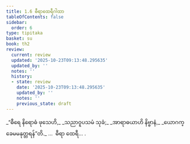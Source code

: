 ```yaml
---
title: 1.6 ဓီရာထေရီဂါထာ
tableOfContents: false
sidebar:
  order: 6
type: tipitaka
basket: su
book: th2
review:
  current: review
  updated: '2025-10-23T09:13:48.295635'
  updated_by: ''
  notes: ''
  history:
  - state: review
    date: '2025-10-23T09:13:48.295635'
    updated_by: ''
    notes: ''
    previous_state: draft
---
```



<ReviewStatus review={frontmatter.review} showDetails={true} />

<HypothesisAnnotation frontmatter={frontmatter} />

<DynamicBreadcrumb />

<Division number="6" book="th2" e="ch" v="19" p="378">

<Paragraph number="12" type="verses" book="th2">
_“ဓီရေ နိရောဓံ ဖုသေဟိ,_  
_သညာဝူပသမံ သုခံ;_  
_အာရာဓယာဟိ နိဗ္ဗာနံ,_  
_ယောဂက္ခေမမနုတ္တရန်”တိ._  


</Paragraph>
</Division>

<Paragraph number="13" type="center" book="th2">
…  ဓီရာ ထေရီ… .
</Paragraph>